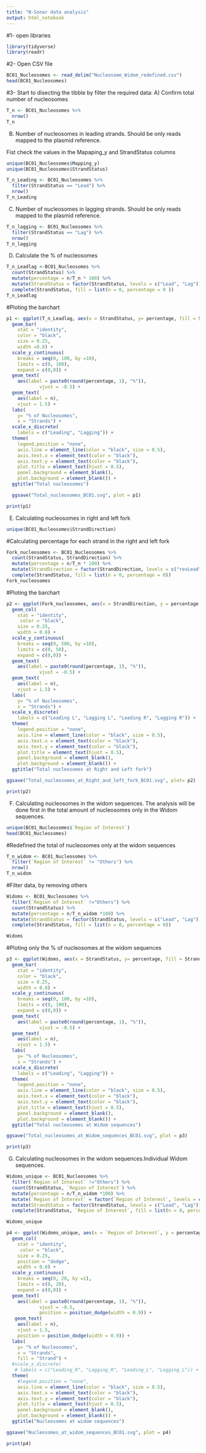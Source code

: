 ```yaml
---
title: "N-Sonar data analysis"
output: html_notebook
---
```


#1- open libraries
```r
library(tidyverse)
library(readr)
```

#2- Open CSV file
```r
BC01_Nucleosomes <- read_delim("Nucleosome_Widom_redefined.csv")
head(BC01_Nucleosomes)
```
#3- Start to disecting the tibble by filter the required data:
A) Confirm total number of nucleosomes

```r
T_n <- BC01_Nucleosomes %>%
  nrow()
T_n
```

B) Number of nucleosomes in leading strands. Should be only reads mapped to the plasmid reference.

Fist check the values in the Mapaping_y and StrandStatus columns
```r
unique(BC01_Nucleosomes$Mapping_y)
unique(BC01_Nucleosomes$StrandStatus)
```


```r
T_n_Leading <- BC01_Nucleosomes %>% 
  filter(StrandStatus == "Lead") %>%
  nrow()
T_n_Leading
```

C) Number of nucleosomes in lagging strands. Should be only reads mapped to the plasmid reference.

```r
T_n_lagging <- BC01_Nucleosomes %>%
  filter(StrandStatus == "Lag") %>% 
  nrow()
T_n_lagging 

```
D) Calculate the % of nucleosomes 
```r
T_n_Leadlag <-BC01_Nucleosomes %>% 
  count(StrandStatus) %>% 
  mutate(percentage = n/T_n * 100) %>% 
  mutate(StrandStatus = factor(StrandStatus, levels = c("Lead", "Lag"))) %>% 
  complete(StrandStatus, fill = list(n = 0, percentage = 0 ))
T_n_Leadlag
```
#Ploting the barchart
```r
p1 <- ggplot(T_n_Leadlag, aes(x = StrandStatus, y= percentage, fill = StrandStatus)) +
  geom_bar(
    stat = "identity", 
    color = "black",
    size = 0.25,
    width =0.8) +
  scale_y_continuous(
    breaks = seq(0, 100, by =10), 
    limits = c(0, 100), 
    expand = c(0,0)) +
  geom_text(
    aes(label = paste0(round(percentage, 1), "%")),
            vjust = -0.5) +
  geom_text(
    aes(label = n),
    vjust = 1.5) +
  labs(
    y= "% of Nucleosomes", 
    x = "Strands") +
  scale_x_discrete(
    labels = c("Leading", "Lagging")) +
  theme(
    legend.position = "none",
    axis.line = element_line(color = "black", size = 0.5),
    axis.text.x = element_text(color = "black"),
    axis.text.y = element_text(color = "black"),
    plot.title = element_text(hjust = 0.5),
    panel.background = element_blank(),
    plot.background = element_blank()) +
  ggtitle("Total nucleosomes")

  ggsave("Total_nucleosomes_BC01.svg", plot = p1)

print(p1)
```
E) Calculating nucleosomes in right and left fork
```r
unique(BC01_Nucleosomes$StrandDirection)
```
#Calculating percentage for each strand in the right and left fork
```r
Fork_nucleosomes <- BC01_Nucleosomes %>% 
  count(StrandStatus, StrandDirection) %>% 
  mutate(percentage = n/T_n * 100) %>% 
  mutate(StrandDirection = factor(StrandDirection, levels = c("revLead", "fwdLag", "fwdLead", "revLag"))) %>% 
  complete(StrandStatus, fill = list(n = 0, percentage = 0))
Fork_nucleosomes
```
#Ploting the barchart
```r
p2 <- ggplot(Fork_nucleosomes, aes(x = StrandDirection, y = percentage, fill = rev(StrandStatus))) +
  geom_col(
    stat = "identity",
     color = "black",
    size = 0.25,
    width = 0.8) +
  scale_y_continuous(
    breaks = seq(0, 500, by =10), 
    limits = c(0, 50), 
    expand = c(0,0)) +
  geom_text(
    aes(label = paste0(round(percentage, 1), "%")),
            vjust = -0.5) +
  geom_text(
    aes(label = n),
    vjust = 1.5) +
  labs(
    y= "% of Nucleosomes", 
    x = "Strands") +
  scale_x_discrete(
    labels = c("Leading L", "Lagging L", "Leading R", "Lagging R")) +
  theme(
    legend.position = "none",
    axis.line = element_line(color = "black", size = 0.5),
    axis.text.x = element_text(color = "black"),
    axis.text.y = element_text(color = "black"),
    plot.title = element_text(hjust = 0.5),
    panel.background = element_blank(),
    plot.background = element_blank()) +
  ggtitle("Total nucleosomes at Right and Left fork")

ggsave("Total_nucleosomes_at_Right_and_left_fork_BC01.svg", plot= p2)

print(p2)
```
F) Calculating nucleosomes in the widom sequences. The analysis will be done first in the total amount of nucleosomes only in the Widom sequences.
```r
unique(BC01_Nucleosomes$`Region of Interest`)
head(BC01_Nucleosomes)
```
#Redefined the total of nucleosomes only at the widom sequences
```r
T_n_widom <- BC01_Nucleosomes %>% 
  filter(`Region of Interest` != "Others") %>% 
  nrow()
T_n_widom
```

#Filter data, by removing others
```r
Widoms <- BC01_Nucleosomes %>% 
  filter(`Region of Interest` !="Others") %>% 
  count(StrandStatus) %>% 
  mutate(percentage = n/T_n_widom *100) %>% 
  mutate(StrandStatus = factor(StrandStatus, levels = c("Lead", "Lag"))) %>% 
  complete(StrandStatus, fill = list(n = 0, percentage = 0))

Widoms

```
#Ploting only the % of nucleosomes at the widom sequences
```r
p3 <- ggplot(Widoms, aes(x = StrandStatus, y= percentage, fill = StrandStatus)) +
  geom_bar(
    stat = "identity", 
    color = "black",
    size = 0.25,
    width = 0.8) +
  scale_y_continuous(
    breaks = seq(0, 100, by =10), 
    limits = c(0, 100), 
    expand = c(0,0)) +
  geom_text(
    aes(label = paste0(round(percentage, 1), "%")),
            vjust = -0.5) +
  geom_text(
    aes(label = n),
    vjust = 1.5) +
  labs(
    y= "% of Nucleosomes", 
    x = "Strands") +
  scale_x_discrete(
    labels = c("Leading", "Lagging")) +
  theme(
    legend.position = "none",
    axis.line = element_line(color = "black", size = 0.5),
    axis.text.x = element_text(color = "black"),
    axis.text.y = element_text(color = "black"),
    plot.title = element_text(hjust = 0.5),
    panel.background = element_blank(),
    plot.background = element_blank()) +
  ggtitle("Total nucleosomes at Widom sequences")

ggsave("Total_nucleosomes_at_Widom_sequences_BC01.svg", plot = p3)

print(p3)
```
G) Calculating nucleosomes in the widom sequences.Individual Widom sequences.
```r
Widoms_unique <- BC01_Nucleosomes %>% 
  filter(`Region of Interest` !="Others") %>% 
  count(StrandStatus, `Region of Interest`) %>% 
  mutate(percentage = n/T_n_widom *100) %>% 
  mutate(`Region of Interest` = factor(`Region of Interest`, levels = c("Widom626", "Widom612", "Widom605", "Widom601", "Widom603", "Widom607", "Widom613", "Widom618"))) %>% 
  mutate(StrandStatus = factor(StrandStatus, levels = c("Lead", "Lag"))) %>% 
  complete(StrandStatus, `Region of Interest`, fill = list(n = 0, percentage = 0))

Widoms_unique
```
```r
p4 <- ggplot(Widoms_unique, aes(x = `Region of Interest`, y = percentage, fill = rev(StrandStatus))) +
  geom_col(
    stat = "identity",
     color = "black",
    size = 0.25,
    position = "dodge",
    width = 0.8) +
  scale_y_continuous(
    breaks = seq(0, 20, by =1), 
    limits = c(0, 20), 
    expand = c(0,0)) +
  geom_text(
    aes(label = paste0(round(percentage, 1), "%")),
            vjust = -0.5,
            position = position_dodge(width = 0.9)) +
   geom_text(
    aes(label = n),
    vjust = 1.5,
    position = position_dodge(width = 0.9)) +
  labs(
    y= "% of Nucleosomes", 
    x = "Strands",
    fill = "Strand") +
  #scale_x_discrete(
   # labels = c("Leading_R", "Lagging_R", "Leading_L", "Lagging_L")) +
  theme(
    #legend.position = "none",
    axis.line = element_line(color = "black", size = 0.5),
    axis.text.x = element_text(color = "black"),
    axis.text.y = element_text(color = "black"),
    plot.title = element_text(hjust = 0.5),
    panel.background = element_blank(),
    plot.background = element_blank()) +
  ggtitle("Nucleosomes at widom sequences")

ggsave("Nucleosomes_at_widom_sequences_BC01.svg", plot = p4)

print(p4)
```



